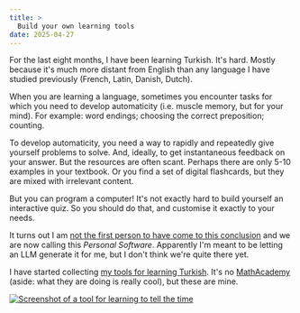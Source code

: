 ```yaml
---
title: >
  Build your own learning tools
date: 2025-04-27
---
```



For the last eight months, I have been learning Turkish. It's hard. Mostly because it's much more distant from English than any language I have studied previously (French, Latin, Danish, Dutch).

When you are learning a language, sometimes you encounter tasks for which you need to develop automaticity (i.e. muscle memory, but for your mind). For example: word endings; choosing the correct preposition; counting.

To develop automaticity, you need a way to rapidly and repeatedly give yourself problems to solve. And, ideally, to get instantaneous feedback on your answer. But the resources are often scant. Perhaps there are only 5-10 examples in your textbook. Or you find a set of digital flashcards, but they are mixed with irrelevant content.

But you can program a computer! It's not exactly hard to build yourself an interactive quiz. So you should do that, and customise it exactly to your needs.

It turns out I am [not the first person to have come to this conclusion](https://leerob.com/n/personal-software) and we are now calling this _Personal Software_. Apparently I'm meant to be letting an LLM generate it for me, but I don't think we're quite there yet.

I have started collecting [my tools for learning Turkish](https://www.rossng.eu/merhaba/). It's no [MathAcademy](https://mathacademy.com/) (aside: what they are doing is really cool), but these are mine.

<a href="https://www.rossng.eu/merhaba/zaman">
  <Image
    src={screenshot}
    alt="Screenshot of a tool for learning to tell the time"
    class="rounded shadow-lg"
  />
</a>
